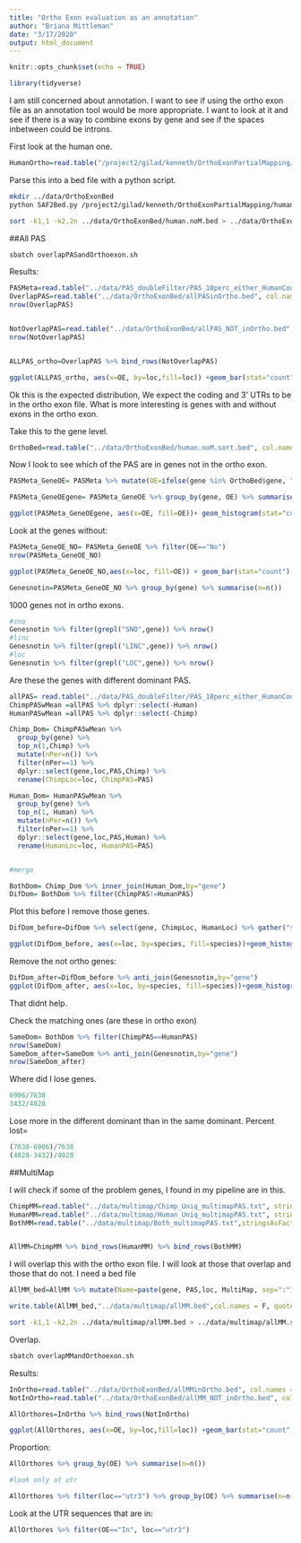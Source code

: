 ```yaml
---
title: "Ortho Exon evaluation as an annotation"
author: "Briana Mittleman"
date: "3/17/2020"
output: html_document
---
```


```r
knitr::opts_chunk$set(echo = TRUE)
```


```r
library(tidyverse)
```

I am still concerned about annotation. I want to see if using the ortho exon file as an annotation tool would be more appropriate. I want to look at it and see if there is a way to combine exons by gene and see if the spaces inbetween could be introns.  

First look at the human one.  

```r
HumanOrtho=read.table("/project2/gilad/kenneth/OrthoExonPartialMapping/human.noM.gtf", sep="\t")
```

Parse this into a bed file with a python script.  

```bash
mkdir ../data/OrthoExonBed
python SAF2Bed.py /project2/gilad/kenneth/OrthoExonPartialMapping/human.noM.gtf ../data/OrthoExonBed/human.noM.bed

sort -k1,1 -k2,2n ../data/OrthoExonBed/human.noM.bed > ../data/OrthoExonBed/human.noM.sort.bed 
```

##All PAS

```bash
sbatch overlapPASandOrthoexon.sh 
```

Results:  
```r
PASMeta=read.table("../data/PAS_doubleFilter/PAS_10perc_either_HumanCoord_BothUsage_meta_doubleFilter.txt",header = T,stringsAsFactors = F) %>% select(PAS, gene,loc)
OverlapPAS=read.table("../data/OrthoExonBed/allPASinOrtho.bed", col.names = c("chr", "start", "end", "PAS", "score", "strand"),stringsAsFactors = F)%>% group_by(PAS) %>% summarize(n=n())%>%  mutate(OE="In") %>% inner_join(PASMeta,by="PAS")
nrow(OverlapPAS)


NotOverlapPAS=read.table("../data/OrthoExonBed/allPAS_NOT_inOrtho.bed", col.names = c("chr", "start", "end", "PAS", "score", "strand"),stringsAsFactors = F)%>% group_by(PAS) %>% summarize(n=n())%>%  mutate(OE="OUT") %>% inner_join(PASMeta,by="PAS")
nrow(NotOverlapPAS)


ALLPAS_ortho=OverlapPAS %>% bind_rows(NotOverlapPAS)

ggplot(ALLPAS_ortho, aes(x=OE, by=loc,fill=loc)) +geom_bar(stat="count",position = "dodge") + labs(x="Is PAS overlapping ortho exon", title="All PAS in OrthoExon",y="Number of PAS")+ scale_fill_brewer(palette = "Dark2")

```
Ok this is the expected distribution, We expect the coding and 3' UTRs to be in the ortho exon file. What is more interesting is genes with and without exons in the ortho exon.  



Take this to the gene level. 

```r
OrthoBed=read.table("../data/OrthoExonBed/human.noM.sort.bed", col.names = c("chr","start","end","gene", "nExon","strand"),stringsAsFactors = F) %>% group_by(gene) %>% summarise(nExon=n())
```

Now I look to see which of the PAS are in genes not in the ortho exon.  

```r
PASMeta_GeneOE= PASMeta %>% mutate(OE=ifelse(gene %in% OrthoBed$gene, "Yes", "No"))

PASMeta_GeneOEgene= PASMeta_GeneOE %>% group_by(gene, OE) %>% summarise()

ggplot(PASMeta_GeneOEgene, aes(x=OE, fill=OE))+ geom_histogram(stat="count") + labs(x="Is gene in Ortho Exon", y="Genes") + scale_fill_brewer(palette = "Dark2")
```
Look at the genes without:  

```r
PASMeta_GeneOE_NO= PASMeta_GeneOE %>% filter(OE=="No")
nrow(PASMeta_GeneOE_NO)

ggplot(PASMeta_GeneOE_NO,aes(x=loc, fill=OE)) + geom_bar(stat="count")


```
```r
Genesnotin=PASMeta_GeneOE_NO %>% group_by(gene) %>% summarise(n=n())
```

1000 genes not in ortho exons.  



```r
#sno
Genesnotin %>% filter(grepl("SNO",gene)) %>% nrow()
#linc
Genesnotin %>% filter(grepl("LINC",gene)) %>% nrow()
#loc
Genesnotin %>% filter(grepl("LOC",gene)) %>% nrow()
```

Are these the genes with different dominant PAS.  

```r
allPAS= read.table("../data/PAS_doubleFilter/PAS_10perc_either_HumanCoord_BothUsage_meta_doubleFilter.txt", header = T) 
ChimpPASwMean =allPAS %>% dplyr::select(-Human)
HumanPASwMean =allPAS %>% dplyr::select(-Chimp)

Chimp_Dom= ChimpPASwMean %>%
  group_by(gene) %>%
  top_n(1,Chimp) %>% 
  mutate(nPer=n()) %>% 
  filter(nPer==1) %>% 
  dplyr::select(gene,loc,PAS,Chimp) %>% 
  rename(ChimpLoc=loc, ChimpPAS=PAS)

Human_Dom= HumanPASwMean %>% 
  group_by(gene) %>% 
  top_n(1, Human) %>% 
  mutate(nPer=n()) %>% 
  filter(nPer==1) %>% 
  dplyr::select(gene,loc,PAS,Human) %>% 
  rename(HumanLoc=loc, HumanPAS=PAS)


#merge

BothDom= Chimp_Dom %>% inner_join(Human_Dom,by="gene")
DifDom= BothDom %>% filter(ChimpPAS!=HumanPAS)


```
Plot this before I remove those genes.  
```r
DifDom_before=DifDom %>% select(gene, ChimpLoc, HumanLoc) %>% gather("species","loc",-gene)

ggplot(DifDom_before, aes(x=loc, by=species, fill=species))+geom_histogram(position = "dodge",stat = "count")+ labs(title="Location of PAS with different Dominant",y="PAS")+scale_fill_brewer(palette = "Dark2")
```
Remove the not ortho genes:  

```r
DifDom_after=DifDom_before %>% anti_join(Genesnotin,by="gene")
ggplot(DifDom_after, aes(x=loc, by=species, fill=species))+geom_histogram(position = "dodge",stat = "count")+ labs(title="Location of PAS with different Dominant\n after removing genes not in orthoexon",y="PAS")+scale_fill_brewer(palette = "Dark2")
```
That didnt help.  

Check the matching ones (are these in ortho exon)

```r
SameDom= BothDom %>% filter(ChimpPAS==HumanPAS)
nrow(SameDom)
SameDom_after=SameDom %>% anti_join(Genesnotin,by="gene")
nrow(SameDom_after)
```
Where did I lose genes.  

```r
6906/7638
3432/4028
```
Lose more in the different dominant than in the same dominant. 
Percent lost=

```r
(7638-6906)/7638
(4028-3432)/4028
```



##MultiMap  

I will check if some of the problem genes, I found in my pipeline are in this.  

```r
ChimpMM=read.table("../data/multimap/Chimp_Uniq_multimapPAS.txt", stringsAsFactors = F, header = T)
HumanMM=read.table("../data/multimap/Human_Uniq_multimapPAS.txt", stringsAsFactors = F, header = T)
BothMM=read.table("../data/multimap/Both_multimapPAS.txt",stringsAsFactors = F, header = T)


AllMM=ChimpMM %>% bind_rows(HumanMM) %>% bind_rows(BothMM)

```


I will overlap this with the ortho exon file. I will look at those that overlap and those that do not. I need a bed file    


```r
AllMM_bed=AllMM %>% mutate(Name=paste(gene, PAS,loc, MultiMap, sep=":")) %>% select(chr, start,end, Name, Human, strandFix)

write.table(AllMM_bed,"../data/multimap/allMM.bed",col.names = F, quote = F, row.names = F, sep="\t")
```


```bash
sort -k1,1 -k2,2n ../data/multimap/allMM.bed > ../data/multimap/allMM.sort.bed
```


Overlap.  


```bash
sbatch overlapMMandOrthoexon.sh 
```


Results:  
```r
InOrtho=read.table("../data/OrthoExonBed/allMMinOrtho.bed", col.names = c("chr", "start", "end", "name", "score", "strand")) %>% group_by(name) %>% summarize(n=n())%>% separate(name, into=c("gene", "PAS","loc", "MM"),sep=":") %>% mutate(OE="In")
NotInOrtho=read.table("../data/OrthoExonBed/allMM_NOT_inOrtho.bed", col.names = c("chr", "start", "end", "name", "score", "strand")) %>% group_by(name) %>% summarize(n=n()) %>% separate(name, into=c("gene", "PAS","loc", "MM"),sep=":")  %>% mutate(OE="Out")

AllOrthores=InOrtho %>% bind_rows(NotInOrtho)

ggplot(AllOrthores, aes(x=OE, by=loc,fill=loc)) +geom_bar(stat="count",position = "dodge") + labs(x="Is PAS overlapping ortho exon", title="PAS impacted by multimapping and ortho exon",y="Number of PAS")+ scale_fill_brewer(palette = "Dark2")

```

Proportion:  

```r
AllOrthores %>% group_by(OE) %>% summarise(n=n())

#look only at utr  

AllOrthores %>% filter(loc=="utr3") %>% group_by(OE) %>% summarise(n=n())
```

Look at the UTR sequences that are in:  

```r
AllOrthores %>% filter(OE=="In", loc=="utr3")
```

